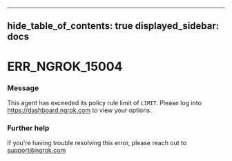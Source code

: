 

---
hide_table_of_contents: true
displayed_sidebar: docs
---


# ERR_NGROK_15004

### Message
This agent has exceeded its policy rule limit of `LIMIT`. Please log into https://dashboard.ngrok.com to view your options.

<ErrorDetails error="err_ngrok_15004" />



### Further help
If you're having trouble resolving this error, please reach out to [support@ngrok.com](mailto:support@ngrok.com?subject=Help%20with%20ERR_NGROK_15004)

